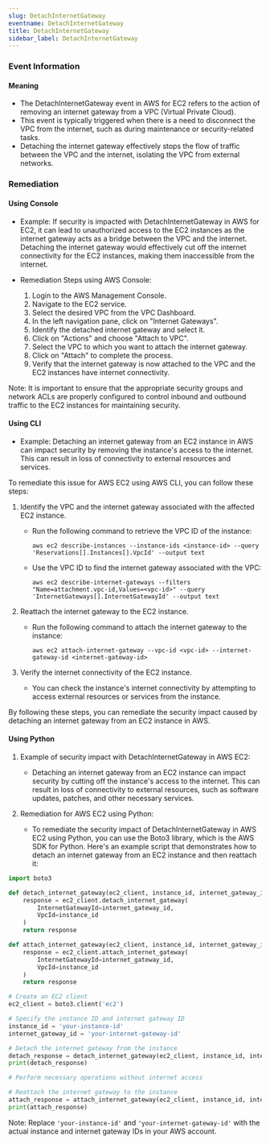 ```yaml
--- 
slug: DetachInternetGateway
eventname: DetachInternetGateway
title: DetachInternetGateway
sidebar_label: DetachInternetGateway
---
```

                       
### Event Information

#### Meaning

- The DetachInternetGateway event in AWS for EC2 refers to the action of removing an internet gateway from a VPC (Virtual Private Cloud).
- This event is typically triggered when there is a need to disconnect the VPC from the internet, such as during maintenance or security-related tasks.
- Detaching the internet gateway effectively stops the flow of traffic between the VPC and the internet, isolating the VPC from external networks.

### Remediation

#### Using Console

- Example: If security is impacted with DetachInternetGateway in AWS for EC2, it can lead to unauthorized access to the EC2 instances as the internet gateway acts as a bridge between the VPC and the internet. Detaching the internet gateway would effectively cut off the internet connectivity for the EC2 instances, making them inaccessible from the internet.

- Remediation Steps using AWS Console:
  1. Login to the AWS Management Console.
  2. Navigate to the EC2 service.
  3. Select the desired VPC from the VPC Dashboard.
  4. In the left navigation pane, click on "Internet Gateways".
  5. Identify the detached internet gateway and select it.
  6. Click on "Actions" and choose "Attach to VPC".
  7. Select the VPC to which you want to attach the internet gateway.
  8. Click on "Attach" to complete the process.
  9. Verify that the internet gateway is now attached to the VPC and the EC2 instances have internet connectivity.

Note: It is important to ensure that the appropriate security groups and network ACLs are properly configured to control inbound and outbound traffic to the EC2 instances for maintaining security.

#### Using CLI

- Example: Detaching an internet gateway from an EC2 instance in AWS can impact security by removing the instance's access to the internet. This can result in loss of connectivity to external resources and services.

To remediate this issue for AWS EC2 using AWS CLI, you can follow these steps:

1. Identify the VPC and the internet gateway associated with the affected EC2 instance.
   - Run the following command to retrieve the VPC ID of the instance:
     ```
     aws ec2 describe-instances --instance-ids <instance-id> --query 'Reservations[].Instances[].VpcId' --output text
     ```
   - Use the VPC ID to find the internet gateway associated with the VPC:
     ```
     aws ec2 describe-internet-gateways --filters "Name=attachment.vpc-id,Values=<vpc-id>" --query 'InternetGateways[].InternetGatewayId' --output text
     ```

2. Reattach the internet gateway to the EC2 instance.
   - Run the following command to attach the internet gateway to the instance:
     ```
     aws ec2 attach-internet-gateway --vpc-id <vpc-id> --internet-gateway-id <internet-gateway-id>
     ```

3. Verify the internet connectivity of the EC2 instance.
   - You can check the instance's internet connectivity by attempting to access external resources or services from the instance.

By following these steps, you can remediate the security impact caused by detaching an internet gateway from an EC2 instance in AWS.

#### Using Python

1. Example of security impact with DetachInternetGateway in AWS EC2:
   - Detaching an internet gateway from an EC2 instance can impact security by cutting off the instance's access to the internet. This can result in loss of connectivity to external resources, such as software updates, patches, and other necessary services.

2. Remediation for AWS EC2 using Python:
   - To remediate the security impact of DetachInternetGateway in AWS EC2 using Python, you can use the Boto3 library, which is the AWS SDK for Python. Here's an example script that demonstrates how to detach an internet gateway from an EC2 instance and then reattach it:

```python
import boto3

def detach_internet_gateway(ec2_client, instance_id, internet_gateway_id):
    response = ec2_client.detach_internet_gateway(
        InternetGatewayId=internet_gateway_id,
        VpcId=instance_id
    )
    return response

def attach_internet_gateway(ec2_client, instance_id, internet_gateway_id):
    response = ec2_client.attach_internet_gateway(
        InternetGatewayId=internet_gateway_id,
        VpcId=instance_id
    )
    return response

# Create an EC2 client
ec2_client = boto3.client('ec2')

# Specify the instance ID and internet gateway ID
instance_id = 'your-instance-id'
internet_gateway_id = 'your-internet-gateway-id'

# Detach the internet gateway from the instance
detach_response = detach_internet_gateway(ec2_client, instance_id, internet_gateway_id)
print(detach_response)

# Perform necessary operations without internet access

# Reattach the internet gateway to the instance
attach_response = attach_internet_gateway(ec2_client, instance_id, internet_gateway_id)
print(attach_response)
```

Note: Replace `'your-instance-id'` and `'your-internet-gateway-id'` with the actual instance and internet gateway IDs in your AWS account.


 